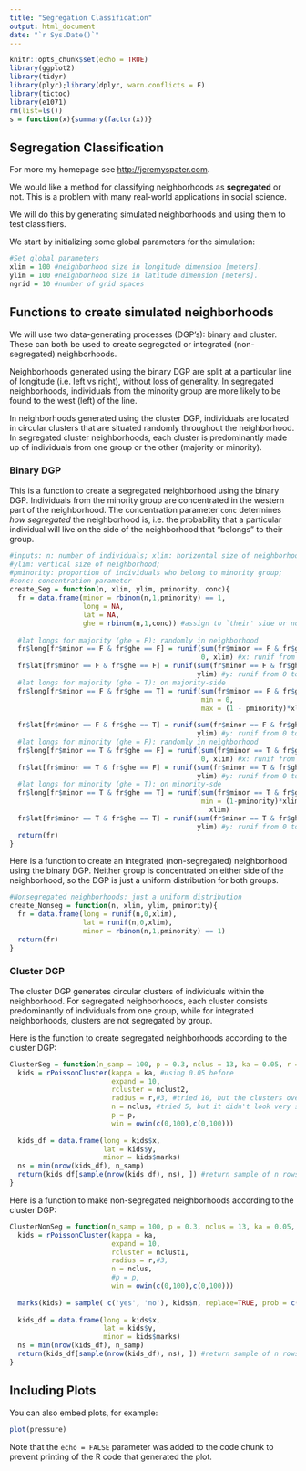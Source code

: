 ```yaml
---
title: "Segregation Classification"
output: html_document
date: "`r Sys.Date()`"
---
```


```r
knitr::opts_chunk$set(echo = TRUE)
library(ggplot2)
library(tidyr)
library(plyr);library(dplyr, warn.conflicts = F)
library(tictoc)
library(e1071)
rm(list=ls())
s = function(x){summary(factor(x))}
```

## Segregation Classification

For more my homepage see <http://jeremyspater.com>.

We would like a method for classifying neighborhoods as **segregated** or not. This is a problem with many real-world applications in social science.

We will do this by generating simulated neighborhoods and using them to test classifiers.

We start by initializing some global parameters for the simulation:

```r
#Set global parameters
xlim = 100 #neighborhood size in longitude dimension [meters]. 
ylim = 100 #neighborhood size in latitude dimension [meters].
ngrid = 10 #number of grid spaces
```

## Functions to create simulated neighborhoods

We will use two data-generating processes (DGP's): binary and cluster. These can both be used to create segregated or integrated (non-segregated) neighborhoods. 

Neighborhoods generated using the binary DGP are split at a particular line of longitude (i.e. left vs right), without loss of generality. In segregated neighborhoods, individuals from the minority group are more likely to be found to the west (left) of the line. 

In neighborhoods generated using the cluster DGP, individuals are located in circular clusters that are situated randomly throughout the neighborhood. In segregated cluster neighborhoods, each cluster is predominantly made up of individuals from one group or the other (majority or minority). 

### Binary DGP

This is a function to create a segregated neighborhood using the binary DGP. Individuals from the minority group are concentrated in the western part of the neighborhood. The concentration parameter <code>conc</code> determines <i>how segregated</i> the neighborhood is, i.e. the probability that a particular individual will live on the side of the neighborhood that "belongs" to their group. 

```r

#inputs: n: number of individuals; xlim: horizontal size of neighborhood;
#ylim: vertical size of neighborhood;
#pminority: proportion of individuals who belong to minority group;
#conc: concentration parameter
create_Seg = function(n, xlim, ylim, pminority, conc){ 
  fr = data.frame(minor = rbinom(n,1,pminority) == 1, 
                  long = NA,
                  lat = NA,
                  ghe = rbinom(n,1,conc)) #assign to `their' side or not
  
  #lat longs for majority (ghe = F): randomly in neighborhood
  fr$long[fr$minor == F & fr$ghe == F] = runif(sum(fr$minor == F & fr$ghe == F),
                                               0, xlim) #x: runif from 0 to xlim
  fr$lat[fr$minor == F & fr$ghe == F] = runif(sum(fr$minor == F & fr$ghe == F), 0,
                                              ylim) #y: runif from 0 to ylim
  #lat longs for majority (ghe = T): on majority-side
  fr$long[fr$minor == F & fr$ghe == T] = runif(sum(fr$minor == F & fr$ghe == T),
                                               min = 0, 
                                               max = (1 - pminority)*xlim)
  
  fr$lat[fr$minor == F & fr$ghe == T] = runif(sum(fr$minor == F & fr$ghe == T), 0,
                                              ylim) #y: runif from 0 to ylim
  #lat longs for minority (ghe = F): randomly in neighborhood
  fr$long[fr$minor == T & fr$ghe == F] = runif(sum(fr$minor == T & fr$ghe == F), 
                                               0, xlim) #x: runif from 0 to xlim
  fr$lat[fr$minor == T & fr$ghe == F] = runif(sum(fr$minor == T & fr$ghe == F), 0,
                                              ylim) #y: runif from 0 to ylim
  #lat longs for minority (ghe = T): on minority-sde
  fr$long[fr$minor == T & fr$ghe == T] = runif(sum(fr$minor == T & fr$ghe == T),
                                               min = (1-pminority)*xlim, max =
                                                 xlim) 
  fr$lat[fr$minor == T & fr$ghe == T] = runif(sum(fr$minor == T & fr$ghe == T), 0,
                                              ylim) #y: runif from 0 to ylim
  return(fr)
}
```

Here is a function to create an integrated (non-segregated) neighborhood using the binary DGP. Neither group is concentrated on either side of the neighborhood, so the DGP is just a uniform distribution for both groups.

```r
#Nonsegregated neighborhoods: just a uniform distribution
create_Nonseg = function(n, xlim, ylim, pminority){
  fr = data.frame(long = runif(n,0,xlim),
                  lat = runif(n,0,xlim),
                  minor = rbinom(n,1,pminority) == 1)
  return(fr)
}
```

### Cluster DGP

The cluster DGP generates circular clusters of individuals within the neighborhood. For segregated neighborhoods, each cluster consists predominantly of individuals from one group, while for integrated neighborhoods, clusters are not segregated by group.

Here is the function to create segregated neighborhoods according to the cluster DGP:

```r
ClusterSeg = function(n_samp = 100, p = 0.3, nclus = 13, ka = 0.05, r = 3){
  kids = rPoissonCluster(kappa = ka, #using 0.05 before
                         expand = 10,
                         rcluster = nclust2,
                         radius = r,#3, #tried 10, but the clusters overlap too much
                         n = nclus, #tried 5, but it didn't look very segregated
                         p = p,
                         win = owin(c(0,100),c(0,100)))
  
  kids_df = data.frame(long = kids$x,
                       lat = kids$y,
                       minor = kids$marks) 
  ns = min(nrow(kids_df), n_samp)
  return(kids_df[sample(nrow(kids_df), ns), ]) #return sample of n rows
}
```

Here is a function to make non-segregated neighborhoods according to the cluster DGP:

```r
ClusterNonSeg = function(n_samp = 100, p = 0.3, nclus = 13, ka = 0.05, r = 3){
  kids = rPoissonCluster(kappa = ka,
                         expand = 10,
                         rcluster = nclust1,
                         radius = r,#3,
                         n = nclus,
                         #p = p,
                         win = owin(c(0,100),c(0,100)))
  
  marks(kids) = sample( c('yes', 'no'), kids$n, replace=TRUE, prob = c(p, 1-p)) #select marks; not by cluster
  
  kids_df = data.frame(long = kids$x,
                       lat = kids$y,
                       minor = kids$marks) 
  ns = min(nrow(kids_df), n_samp)
  return(kids_df[sample(nrow(kids_df), ns), ]) #return sample of n rows
}
```


## Including Plots

You can also embed plots, for example:

```r
plot(pressure)
```

Note that the `echo = FALSE` parameter was added to the code chunk to prevent printing of the R code that generated the plot.
